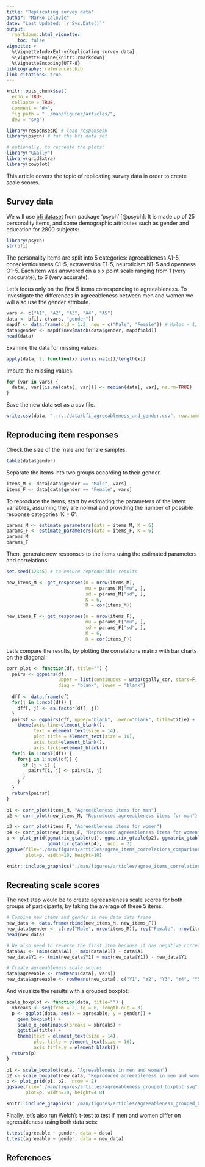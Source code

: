 ```yaml
---
title: "Replicating survey data"
author: "Marko Lalovic"
date: "Last Updated: `r Sys.Date()`"
output:
  rmarkdown::html_vignette:
    toc: false
vignette: >
  %\VignetteIndexEntry{Replicating survey data}
  %\VignetteEngine{knitr::rmarkdown}
  %\VignetteEncoding{UTF-8}
bibliography: references.bib
link-citations: true
---
```

```r
knitr::opts_chunk$set(
  echo = TRUE,
  collapse = TRUE,
  comment = "#>",
  fig.path = "../man/figures/articles/",
  dev = "svg")
```
```r
library(responsesR) # load responsesR
library(psych) # for the bfi data set

# optionally, to recreate the plots:
library("GGally")
library(gridExtra)
library(cowplot)
```


This article covers the topic of replicating survey data in order to create scale scores.

## Survey data
We will use [bfi dataset](https://search.r-project.org/CRAN/refmans/psych/html/bfi.html) from package 'psych' [@psych]. It is made up of 25 personality items, and some demographic attributes such as gender and education for 2800 subjects:

```r
library(psych)
str(bfi)
```

The personality items are split into 5 categories: agreeableness A1-5, conscientiousness C1-5, extraversion E1-5, neuroticism N1-5 and openness O1-5. Each item was answered on a six point scale ranging from 1 (very inaccurate), to 6 (very accurate).

Let's focus only on the first 5 items corresponding to agreeableness. To investigate the differences in agreeableness between men and women we will also use the gender attribute.
```r
vars <- c("A1", "A2", "A3", "A4", "A5")
data <- bfi[, c(vars, "gender")]
mapdf <- data.frame(old = 1:2, new = c("Male", "Female")) # Males = 1, Females =2
data$gender <- mapdf$new[match(data$gender, mapdf$old)]
head(data)
```

Examine the data for missing values:
```r
apply(data, 2, function(x) sum(is.na(x))/length(x))
```

Impute the missing values.
```r
for (var in vars) {
  data[, var][is.na(data[, var])] <- median(data[, var], na.rm=TRUE)
}
```

Save the new data set as a csv file.
```r
write.csv(data, "../../data/bfi_agreeableness_and_gender.csv", row.names=FALSE)
```

## Reproducing item responses
Check the size of the male and female samples.
```r
table(data$gender)
```

Separate the items into two groups according to their gender.
```r
items_M <- data[data$gender == "Male", vars]
items_F <- data[data$gender == "Female", vars]
```

To reproduce the items, start by estimating the parameters of the latent variables, assuming they are normal and providing the number of possible response categories 'K = 6':
```r
params_M <- estimate_parameters(data = items_M, K = 6)
params_F <- estimate_parameters(data = items_F, K = 6)
params_M
params_F
```

Then, generate new responses to the items using the estimated parameters and correlations:
```r
set.seed(12345) # to ensure reproducible results

new_items_M <- get_responses(n = nrow(items_M), 
                             mu = params_M["mu", ], 
                             sd = params_M["sd", ],
                             K = 6,
                             R = cor(items_M))

new_items_F <- get_responses(n = nrow(items_F), 
                             mu = params_F["mu", ],
                             sd = params_F["sd", ],
                             K = 6,
                             R = cor(items_F))
```

Let's compare the results, by plotting the correlations matrix with bar charts on the diagonal:
```r
corr_plot <- function(df, title="") {
  pairs <- ggpairs(df, 
                   upper = list(continuous = wrap(ggally_cor, stars=F, size=5)),
                   diag = "blank", lower = "blank")
  
  dff <- data.frame(df)
  for(j in 1:ncol(df)) {
    dff[, j] <- as.factor(df[, j])
  }
  pairsf <- ggpairs(dff, upper="blank", lower="blank", title=title) + 
    theme(axis.line=element_blank(),
          text = element_text(size = 14),
          plot.title = element_text(size = 16),
          axis.text=element_blank(), 
          axis.ticks=element_blank())
  for(i in 1:ncol(df)) {
    for(j in 1:ncol(df)) {
      if (j > i) {
        pairsf[i, j] <- pairs[i, j]
      }
    }
  }
  return(pairsf)
}
```

```r
p1 <- corr_plot(items_M, "Agreeableness items for man")
p2 <- corr_plot(new_items_M, "Reproduced agreeableness items for man")

p3 <- corr_plot(items_F, "Agreeableness items for women")
p4 <- corr_plot(new_items_F, "Reproduced agreeableness items for women")
p <- plot_grid(ggmatrix_gtable(p1), ggmatrix_gtable(p2), ggmatrix_gtable(p3), 
               ggmatrix_gtable(p4),  ncol = 2)
ggsave(file="./man/figures/articles/agree_items_correlations_comparison.svg", 
       plot=p, width=10, height=10)
```
```r
knitr::include_graphics("./man/figures/articles/agree_items_correlations_comparison.svg")
```

## Recreating scale scores
The next step would be to create agreeableness scale scores for both groups of participants, by taking the average of these 5 items.
```r
# Combine new items and gender in new_data data frame
new_data <- data.frame(rbind(new_items_M, new_items_F))
new_data$gender <- c(rep("Male", nrow(items_M)), rep("Female", nrow(items_F)))
head(new_data)

# We also need to reverse the first item because it has negative correlations
data$A1 <- (min(data$A1) + max(data$A1)) - data$A1
new_data$Y1 <- (min(new_data$Y1) + max(new_data$Y1)) - new_data$Y1

# Create agreeableness scale scores
data$agreeable <- rowMeans(data[, vars])
new_data$agreeable <- rowMeans(new_data[, c("Y1", "Y2", "Y3", "Y4", "Y5")])
```

And visualize the results with a grouped boxplot:
```r
scale_boxplot <- function(data, title="") {
  xbreaks <- seq(from = 2, to = 6, length.out = 3)
  p <- ggplot(data, aes(x = agreeable, y = gender)) + 
    geom_boxplot() +
    scale_x_continuous(breaks = xbreaks) +
    ggtitle(title) +
    theme(text = element_text(size = 14),
          plot.title = element_text(size = 16),          
          axis.title.y = element_blank())
  return(p)
}
```

```r
p1 <- scale_boxplot(data, "Agreeableness in men and women")
p2 <- scale_boxplot(new_data, "Reproduced agreeableness in men and women")
p <- plot_grid(p1, p2,  nrow = 2)
ggsave(file="./man/figures/articles/agreeableness_grouped_boxplot.svg", 
       plot=p, width=10, height=4.8)
```

```r
knitr::include_graphics("./man/figures/articles/agreeableness_grouped_boxplot.svg")
```

Finally, let's also run Welch's t-test to test if men and women differ on agreeableness using both data sets:
```r
t.test(agreeable ~ gender, data = data)
t.test(agreeable ~ gender, data = new_data)
```

## References

